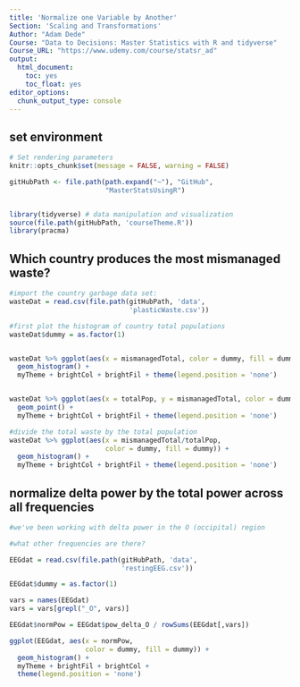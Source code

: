 ```yaml
---
title: 'Normalize one Variable by Another'
Section: 'Scaling and Transformations'
Author: "Adam Dede"
Course: "Data to Decisions: Master Statistics with R and tidyverse"
Course_URL: "https://www.udemy.com/course/statsr_ad" 
output:
  html_document:
    toc: yes
    toc_float: yes
editor_options:
  chunk_output_type: console
---
```



## set environment

```r

# Set rendering parameters
knitr::opts_chunk$set(message = FALSE, warning = FALSE)

gitHubPath <- file.path(path.expand("~"), "GitHub", 
                        "MasterStatsUsingR")


library(tidyverse) # data manipulation and visualization
source(file.path(gitHubPath, 'courseTheme.R'))
library(pracma)

```

## Which country produces the most mismanaged waste? 

```r

#import the country garbage data set: 
wasteDat = read.csv(file.path(gitHubPath, 'data', 
                              'plasticWaste.csv'))

#first plot the histogram of country total populations 
wasteDat$dummy = as.factor(1)


wasteDat %>% ggplot(aes(x = mismanagedTotal, color = dummy, fill = dummy)) + 
  geom_histogram() + 
  myTheme + brightCol + brightFil + theme(legend.position = 'none')


wasteDat %>% ggplot(aes(x = totalPop, y = mismanagedTotal, color = dummy, fill = dummy)) + 
  geom_point() + 
  myTheme + brightCol + brightFil + theme(legend.position = 'none')

#divide the total waste by the total population 
wasteDat %>% ggplot(aes(x = mismanagedTotal/totalPop, 
                        color = dummy, fill = dummy)) + 
  geom_histogram() + 
  myTheme + brightCol + brightFil + theme(legend.position = 'none')


```

## normalize delta power by the total power across all frequencies

```r

#we've been working with delta power in the O (occipital) region

#what other frequencies are there? 

EEGdat = read.csv(file.path(gitHubPath, 'data', 
                            'restingEEG.csv'))

EEGdat$dummy = as.factor(1) 

vars = names(EEGdat)
vars = vars[grepl("_O", vars)]

EEGdat$normPow = EEGdat$pow_delta_O / rowSums(EEGdat[,vars])

ggplot(EEGdat, aes(x = normPow, 
                   color = dummy, fill = dummy)) + 
  geom_histogram() + 
  myTheme + brightFil + brightCol + 
  theme(legend.position = 'none')


```
